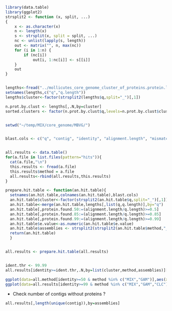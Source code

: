 ```r
library(data.table)
library(ggplot2)
strsplit2 <- function (x, split, ...) 
{
    x <- as.character(x)
    n <- length(x)
    s <- strsplit(x, split = split, ...)
    nc <- unlist(lapply(s, length))
    out <- matrix("", n, max(nc))
    for (i in 1:n) {
        if (nc[i]) 
            out[i, 1:nc[i]] <- s[[i]]
    }
    out
}


lengths<-fread("../mollicutes_core_genome_cluster_of_proteins.protein.length.tsv")
setnames(lengths,c("q","q.length"))
lengths$cluster<-factor(strsplit2(lengths$q,split="_")[,1])

n.prot.by.clust <- lengths[,.N,by=cluster]
sorted.clusters <- factor(n.prot.by.clust$q,levels=n.prot.by.clust$cluster[order(n.prot.by.clust$N)])


setwd("~/temp/MIX/core_genome/MBVG/")


blast.cols <- c("q", "contig", "identity", "alignment.length", "mismatches", "gap.openings", "q.start", "q.end", "s.start", "s.end", "e.value", "bit.score","method")


all.results <- data.table()
for(a.file in list.files(pattern="hits")){
  cat(a.file,"\n")
  this.results <- fread(a.file)
  this.results$method = a.file 
  all.results<-rbind(all.results,this.results)
}

prepare.hit.table <- function(an.hit.table){
  setnames(an.hit.table,colnames(an.hit.table),blast.cols)
  an.hit.table$cluster<-factor(strsplit2(an.hit.table$q,split="_")[,1])
  an.hit.table<-merge(an.hit.table,lengths[,list(q,q.length)],by="q")
  an.hit.table[,protein.found.50:=(alignment.length/q.length)>=0.5]
  an.hit.table[,protein.found.85:=(alignment.length/q.length)>=0.85]
  an.hit.table[,protein.found.99:=(alignment.length/q.length)>=0.99]
  an.hit.table$e.value<-as.numeric(an.hit.table$e.value)
  an.hit.table$assemblies <- strsplit2(strsplit2(an.hit.table$method,"_")[,2],".",fixed=T)[,1]
  return(an.hit.table)
  }


all.results <- prepare.hit.table(all.results)


ident.thr <- 99.99
all.results[identity>=ident.thr,.N,by=list(cluster,method,assemblies)][N>=1][,.N,by=list(method,assemblies)][order(N)]

ggplot(data=all.method[identity>=50 & method %in% c("MIX","GAM")],aes(x=as.numeric(cluster),y=identity,colour=method))+geom_point(alpha=0.3)+geom_smooth()+facet_wrap(~method)
ggplot(data=all.results[identity>=99 & method %in% c("MIX","GAM","CLC")],aes(x=as.numeric(cluster),y=identity,colour=method))+geom_point(alpha=0.3)+geom_smooth()
```


* Check number of contigs without proteins ?
```r
all.results[,length(unique(contig)),by=assemblies]
```
